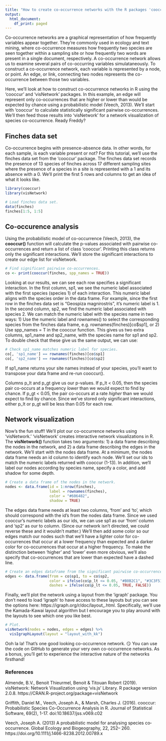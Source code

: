 ```yaml
---
title: "How to create co-occurrence networks with the R packages 'cooccur' and 'visNetwork'"
output:
  html_document:
    df_print: paged
---
```


Co-occurrence networks are a graphical representation of how frequently variables appear together. They're commonly used in ecology and text mining, where co-occurrence measures how frequently two species are seen together within a sampling site or how frequently two words are present in a single document, respectively. A co-occurrence network allows us to examine several pairs of co-occurring variables simulataneously. To construct a co-occurrence network, each variable is represented by a node, or point. An edge, or link, connecting two nodes represents the co-occurrence between those two variables. 

Here, we'll look at how to construct co-occurrence networks in R using the 'cooccur' and 'visNetwork' packages. In this example, an edge will represent only co-occurrences that are higher or lower than would be expected by chance using a probabilistic model (Veech, 2013). We'll start with 'cooccur' to calculate statistically significant pairwise co-occurrences. We'll then feed those results into 'visNetwork' for a network visualization of species co-occurrence. Ready Freddy?

## Finches data set

Co-occurrence begins with presence-absence data. In other words, for each sample, is each variable present or not? For this tutorial, we'll use the finches data set from the 'cooccur' package. The finches data set records the presence of 13 species of finches across 17 different sampling sites where the presence of a species in a site is represented with a 1 and its absence with a 0. We'll print the first 5 rows and columns to get an idea of what it looks like.    

```r
library(cooccur)
library(visNetwork)

# Load finches data set.
data(finches)
finches[1:5, 1:5]
```

## Co-occurence analysis

Using the probabilistic model of co-occurrence (Veech, 2013), the **cooccur()** function will calculate the p-values associated with pairwise co-occurrences and return a list of class 'cooccur'. Printing this class returns only the significant interactions. We'll store the significant interactions to create our edge list for visNetwork.   

```r
# Find significant pairwise co-occurrences.
co <- print(cooccur(finches, spp_names = TRUE))
```

Looking at our results, we can see each row specifies a significant interaction. In the first column, sp1, we see the numeric label associated with the first species (species 1) of each interaction. This numeric label aligns with the species order in the data frame. For example, since the first row in the finches data set is "Geospiza magnirostris", it's numeric label is 1. In the second column, sp2, we find the numeric label associated with species 2. We can match the numeric label with the species name in two ways: 1) Use the numeric label and rownames() to select the corresponding species from the finches data frame, e.g. rownames(finches)[co$sp1], or 2) Use spp_names = T in the cooccur function. This gives us two extra columns, sp1_name and sp2_name, with the species name for sp1 and sp2. To double check that these give us the same output, we can use: 

```r
# Check sp1_name matches numeric label for species.
co[, 'sp1_name'] == rownames(finches)[co$sp1]
co[, 'sp2_name'] == rownames(finches)[co$sp2]
```

If sp1_name returns your site names instead of your species, you'll want to transpose your data frame and re-run cooccur(). 

Columns p_lt and p_gt give us our p-values. If p_lt < 0.05, then the species pair co-occurs at a frequency *lower* than we would expect to find by chance. If p_gt < 0.05, the pair co-occurs at a rate *higher* than we would expect to find by chance. Since we've stored only significant interactions, either p_lt or p_gt will be less than 0.05 for each row.    

## Network visualization

Now's the fun stuff! We'll plot our co-occurrence networks using 'visNetwork.' 'visNetwork' creates interactive network visualizations in R. The **visNetwork()** function takes two arguments: 1) a data frame describing the nodes in the network, and 2) a data frame describing the edges in the network. We'll start with the nodes data frame. At a minimum, the nodes data frame needs an id column to identify each node. We'll set our ids to match the numeric labels returned with cooccur (1-13). In addition, we'll label our nodes according by species name, specify a color, and add shadow for some depth.     

```r
# Create a data frame of the nodes in the network. 
nodes <- data.frame(id = 1:nrow(finches),
                    label = rownames(finches),
                    color = "#606482",
                    shadow = TRUE)  
```

The edges data frame needs at least two columns, 'from' and 'to', which should correspond with the id's from the nodes data frame. Since we used cooccur's numeric labels as our ids, we can use sp1 as our 'from' column and 'sp2' as our to column. (Since our network isn't directed, we could reverse these and it wouldn't matter.) We'll then add some color so our edges match our nodes such that we'll have a lighter color for co-occurrences that occur at a lower frequency than expected and a darker color for co-occurrences that occur at a higher frequency. To make the distinction between 'higher' and 'lower' even more obvious, we'll also specify that co-occurrences that are lower than expected have a dashed line. 

```r
# Create an edges dataframe from the significant pairwise co-occurrences.
edges <- data.frame(from = co$sp1, to = co$sp2,
                    color = ifelse(co$p_lt <= 0.05, "#B0B2C1", "#3C3F51"),
                    dashes = ifelse(co$p_lt <= 0.05, TRUE, FALSE))
```

Finally, we'll plot the network using a layout from the 'igraph' package. You don't need to load 'igraph' to have access to these layouts but you can see the options here: https://igraph.org/r/doc/layout_.html. Specifically, we'll use the Kamada-Kawai layout algorithm but I encourage you to play around with the layouts to see which one you like best.

```r
# Plot.
visNetwork(nodes = nodes, edges = edges) %>%
  visIgraphLayout(layout = "layout_with_kk")
```

Ooh la la! That's one good looking co-occurrence network. 😏 You can use the code on GitHub to generate your very own co-occurrence networks. As a bonus, you'll get to experience the interactive nature of the networks firsthand! 

### References

Almende, B.V., Benoit Thieurmel, Benoit & Titouan Robert (2019).
  visNetwork: Network Visualization using 'vis.js' Library. R package
  version 2.0.8. https://CRAN.R-project.org/package=visNetwork

Griffith, Daniel M., Veech, Joseph A., & Marsh, Charles J. (2016).
  cooccur: Probabilistic Species Co-Occurrence Analysis in R. Journal
  of Statistical Software, 69(2), 1-17. doi:10.18637/jss.v069.c02

Veech, Joseph A. (2013) A probabilistic model for analysing species co‐occurrence. Global Ecology and Biogeography, 22, 252– 260. https://doi.org/10.1111/j.1466-8238.2012.00789.x
